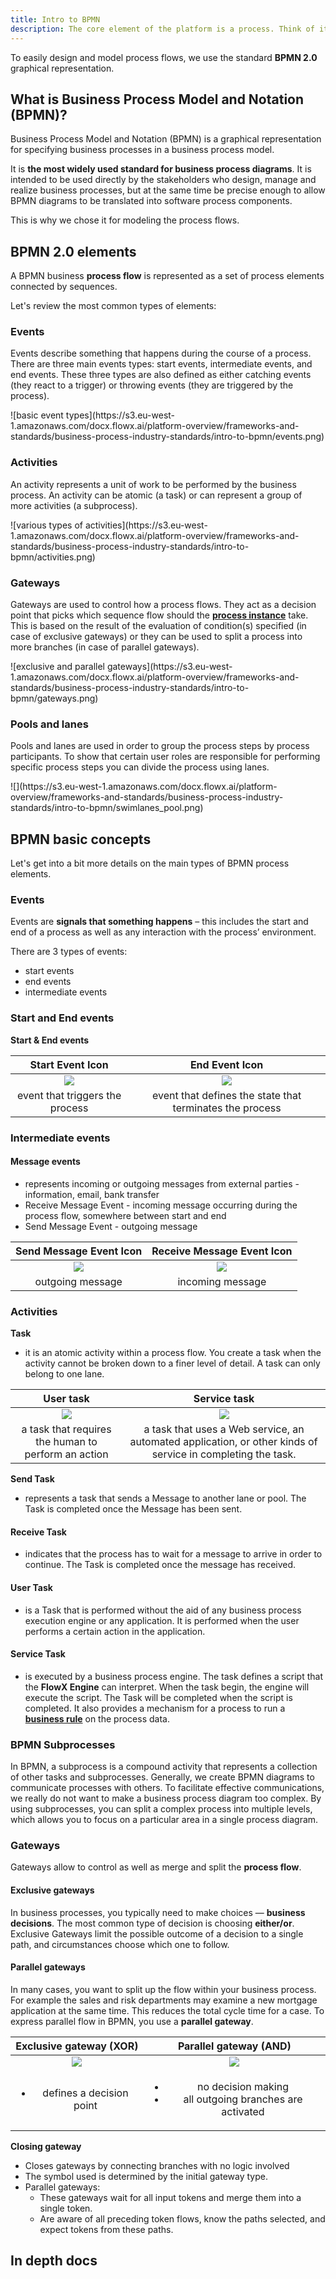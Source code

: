 ```yaml
---
title: Intro to BPMN
description: The core element of the platform is a process. Think of it as a representation of your business use case, for example making a request for a new credit card, placing an online food order, registering your new car or creating an online fundraiser supporting your cause. 
---
```


To easily design and model process flows, we use the standard **BPMN 2.0** graphical representation.

## What is Business Process Model and Notation (BPMN)?

Business Process Model and Notation (BPMN) is a graphical representation for specifying business processes in a business process model.

It is **the most widely used standard for business process diagrams**. It is intended to be used directly by the stakeholders who design, manage and realize business processes, but at the same time be precise enough to allow BPMN diagrams to be translated into software process components.

This is why we chose it for modeling the process flows. 

## BPMN 2.0 elements

A BPMN business **process flow** is represented as a set of process elements connected by sequences.

Let's review the most common types of elements:

### Events

Events describe something that happens during the course of a process. There are three main events types: start events, intermediate events, and end events. These three types are also defined as either catching events (they react to a trigger) or throwing events (they are triggered by the process).

<Frame>
![basic event types](https://s3.eu-west-1.amazonaws.com/docx.flowx.ai/platform-overview/frameworks-and-standards/business-process-industry-standards/intro-to-bpmn/events.png)
</Frame>

### Activities

An activity represents a unit of work to be performed by the business process. An activity can be atomic (a task) or can represent a group of more activities (a subprocess).

<Frame>
![various types of activities](https://s3.eu-west-1.amazonaws.com/docx.flowx.ai/platform-overview/frameworks-and-standards/business-process-industry-standards/intro-to-bpmn/activities.png)
</Frame>

### Gateways

Gateways are used to control how a process flows. They act as a decision point that picks which sequence flow should the [**process instance**](../../../building-blocks/process/process-instance) take. This is based on the result of the evaluation of condition(s) specified (in case of exclusive gateways) or they can be used to split a process into more branches (in case of parallel gateways).

<Frame>
![exclusive and parallel gateways](https://s3.eu-west-1.amazonaws.com/docx.flowx.ai/platform-overview/frameworks-and-standards/business-process-industry-standards/intro-to-bpmn/gateways.png)
</Frame>

### Pools and lanes 

Pools and lanes are used in order to group the process steps by process participants. To show that certain user roles are responsible for performing specific process steps you can divide the process using lanes.

<Frame>
![](https://s3.eu-west-1.amazonaws.com/docx.flowx.ai/platform-overview/frameworks-and-standards/business-process-industry-standards/intro-to-bpmn/swimlanes_pool.png)
</Frame>

## BPMN basic concepts

Let's get into a bit more details on the main types of BPMN process elements.


### Events

Events are **signals that something happens** – this includes the start and end of a process as well as any interaction with the process’ environment.

There are 3 types of events:

* start events
* end events
* intermediate events

### Start and End events

**Start & End events**


|                                                                                    Start Event Icon                                                                                    |                                                                                    End Event Icon                                                                                    |
| :------------------------------------------------------------------------------------------------------------------------------------------------------------------------------------: | :----------------------------------------------------------------------------------------------------------------------------------------------------------------------------------: |
| ![](https://s3.eu-west-1.amazonaws.com/docx.flowx.ai/platform-overview/frameworks-and-standards/business-process-industry-standards/intro-to-bpmn/bpmn-basic-concepts/event_start.png) | ![](https://s3.eu-west-1.amazonaws.com/docx.flowx.ai/platform-overview/frameworks-and-standards/business-process-industry-standards/intro-to-bpmn/bpmn-basic-concepts/event_end.png) |
|                                                                            event that triggers the process                                                                             |                                                               event that defines the state that terminates the process                                                               |

### Intermediate events

#### Message events

* represents incoming or outgoing messages from external parties - information, email, bank transfer
* Receive Message Event - incoming message occurring during the process flow, somewhere between start and end
* Send Message Event - outgoing message

|                                                                                    Send Message Event Icon                                                                                     |                                                                                    Receive Message Event Icon                                                                                     |
| :--------------------------------------------------------------------------------------------------------------------------------------------------------------------------------------------: | :-----------------------------------------------------------------------------------------------------------------------------------------------------------------------------------------------: |
| ![](https://s3.eu-west-1.amazonaws.com/docx.flowx.ai/platform-overview/frameworks-and-standards/business-process-industry-standards/intro-to-bpmn/bpmn-basic-concepts/message_send.png#center) | ![](https://s3.eu-west-1.amazonaws.com/docx.flowx.ai/platform-overview/frameworks-and-standards/business-process-industry-standards/intro-to-bpmn/bpmn-basic-concepts/message_receive.png#center) |
|                                                                                        outgoing message                                                                                        |                                                                                         incoming message                                                                                          |

### Activities

**Task**

* it is an atomic activity within a process flow. You create a task when the activity cannot be broken down to a finer level of detail. A task can only belong to one lane.

|                                                                                          User task                                                                                          |                                                                                          Service task                                                                                          |
| :-----------------------------------------------------------------------------------------------------------------------------------------------------------------------------------------: | :--------------------------------------------------------------------------------------------------------------------------------------------------------------------------------------------: |
| ![](https://s3.eu-west-1.amazonaws.com/docx.flowx.ai/platform-overview/frameworks-and-standards/business-process-industry-standards/intro-to-bpmn/bpmn-basic-concepts/user_task.png#center) | ![](https://s3.eu-west-1.amazonaws.com/docx.flowx.ai/platform-overview/frameworks-and-standards/business-process-industry-standards/intro-to-bpmn/bpmn-basic-concepts/service_task.png#center) |
|                                                                     a task that requires the human to perform an action                                                                     |                                          a task that uses a Web service, an automated application, or other kinds of service in completing the task.                                           |


**Send Task**

* represents a task that sends a Message to another lane or pool. The Task is completed once the Message has been sent.

#### Receive Task

* indicates that the process has to wait for a message to arrive in order to continue. The Task is completed once the message has received.

#### User Task

* is a Task that is performed without the aid of any business process execution engine or any application. It is performed when the user performs a certain action in the application.

#### Service Task

* is executed by a business process engine. The task defines a script that the **FlowX Engine** can interpret. When the task begin, the engine will execute the script. The Task will be completed when the script is completed. It also provides a mechanism for a process to run a [**business rule**](../../../building-blocks/actions/business-rule-action/business-rule-action) on the process data.

### BPMN Subprocesses

In BPMN, a subprocess is a compound activity that represents a collection of other tasks and subprocesses. Generally, we create BPMN diagrams to communicate processes with others. To facilitate effective communications, we really do not want to make a business process diagram too complex. By using subprocesses, you can split a complex process into multiple levels, which allows you to focus on a particular area in a single process diagram.

### Gateways

Gateways allow to control as well as merge and split the **process flow**.

#### Exclusive gateways

In business processes, you typically need to make choices — **business decisions**. The most common type of decision is choosing **either/or**. Exclusive Gateways limit the possible outcome of a decision to a single path, and circumstances choose which one to follow.

#### Parallel gateways

In many cases, you want to split up the flow within your business process. For example the sales and risk departments may examine a new mortgage application at the same time. This reduces the total cycle time for a case. To express parallel flow in BPMN, you use a **parallel gateway**.

|                                                                      Exclusive gateway (XOR)                                                                      |                                                                      Parallel gateway (AND)                                                                      |
| :---------------------------------------------------------------------------------------------------------------------------------------------------------------: | :--------------------------------------------------------------------------------------------------------------------------------------------------------------: |
| ![](https://s3.eu-west-1.amazonaws.com/docx.flowx.ai/platform-overview/frameworks-and-standards/business-process-industry-standards/gateway_exclusive.png#center) | ![](https://s3.eu-west-1.amazonaws.com/docx.flowx.ai/platform-overview/frameworks-and-standards/business-process-industry-standards/gateway_parallel.png#center) |
|                                                            <ul><li>defines a decision point</li></ul>                                                             |                                        <ul><li>no decision making </li><li>all outgoing branches are activated</li></ul>                                        |

**Closing gateway**

* Closes gateways by connecting branches with no logic involved
* The symbol used is determined by the initial gateway type.
* Parallel gateways: 
  * These gateways wait for all input tokens and merge them into a single token.
  * Are aware of all preceding token flows, know the paths selected, and expect tokens from these paths.


## In depth docs


<Card title = "BPMN Quick guide" icon="link" href="https://www.bpmnquickguide.com/view-bpmn-quick-guide/">
</Card>

<Card title = "BPMN Best practices" icon="link" href="https://bpmtips.com/interview-with-sandeep-johal-process-modeling-best-practices/">
</Card>


